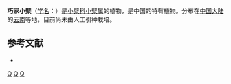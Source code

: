 {{Speciesbox 
| genus = Berberis
| species = qiaojiaensis
| authority = [[包士英|S. Y. Bao]]
}}

'''巧家小檗'''（[[学名|学名]]：{{lang|la|''Berberis qiaojiaensis''}}）是[[小檗科|小檗科]][[小檗属|小檗属]]的植物，是中国的特有植物。分布在[[中国大陆|中国大陆]]的[[云南|云南]]等地，目前尚未由人工引种栽培。

== 参考文献 ==
<div class="references-small">
* {{cite web| url =http://www.bioinfo.cn/db05/KmzwSpecies.php?action=view&id=2012| title =巧家小檗| work =《中国高等植物数据库全库》| publisher =中国科学院微生物研究所| author =昆明植物研究所| accessdate =2009-02-22| deadurl =yes| archiveurl =https://web.archive.org/web/20160305005649/http://www.bioinfo.cn/db05/KmzwSpecies.php?action=view&id=2012| archivedate =2016-03-05}}
</div>
{{Taxonbar|from=Q11057430}}

[[Category:小檗属|Q]]
[[Category:中國特有植物|Q]]
[[Category:云南植物|Q]]